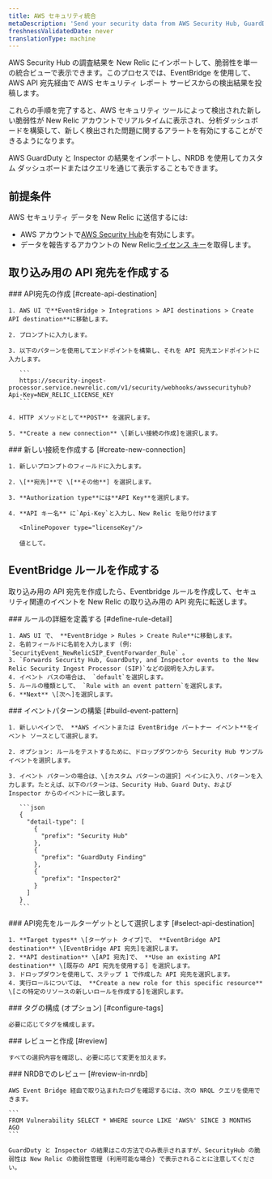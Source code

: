 ```yaml
---
title: AWS セキュリティ統合
metaDescription: 'Send your security data from AWS Security Hub, GuardDuty, and inspector directly to New Relic.'
freshnessValidatedDate: never
translationType: machine
---
```


AWS Security Hub の調査結果を New Relic にインポートして、脆弱性を単一の統合ビューで表示できます。このプロセスでは、EventBridge を使用して、AWS API 宛先経由で AWS セキュリティ レポート サービスからの検出結果を投稿します。

これらの手順を完了すると、AWS セキュリティ ツールによって検出された新しい脆弱性が New Relic アカウントでリアルタイムに表示され、分析ダッシュボードを構築して、新しく検出された問題に関するアラートを有効にすることができるようになります。

AWS GuardDuty と Inspector の結果をインポートし、NRDB を使用してカスタム ダッシュボードまたはクエリを通じて表示することもできます。

## 前提条件

AWS セキュリティ データを New Relic に送信するには:

* AWS アカウントで[AWS Security Hub](https://docs.aws.amazon.com/securityhub/latest/userguide/securityhub-settingup.html)を有効にします。
* データを報告するアカウントの New Relic[ライセンス キー](/docs/accounts-partnerships/install-new-relic/account-setup/license-key)を取得します。

## 取り込み用の API 宛先を作成する

<Steps>
  <Step>
    ### API宛先の作成 [#create-api-destination]

    1. AWS UI で**EventBridge > Integrations > API destinations > Create API destination**に移動します。

    2. プロンプトに入力します。

    3. 以下のパターンを使用してエンドポイントを構築し、それを API 宛先エンドポイントに入力します。

       ```
       https://security-ingest-processor.service.newrelic.com/v1/security/webhooks/awssecurityhub?Api-Key=NEW_RELIC_LICENSE_KEY
       ```

    4. HTTP メソッドとして**POST** を選択します。

    5. **Create a new connection** \[新しい接続の作成]を選択します。
  </Step>

  <Step>
    ### 新しい接続を作成する [#create-new-connection]

    1. 新しいプロンプトのフィールドに入力します。

    2. \[**宛先]**で \[**その他**] を選択します。

    3. **Authorization type**には**API Key**を選択します。

    4. **API キー名** に`Api-Key`と入力し、New Relic を貼り付けます

       <InlinePopover type="licenseKey"/>

       値として。
  </Step>
</Steps>

## EventBridge ルールを作成する

取り込み用の API 宛先を作成したら、Eventbridge ルールを作成して、セキュリティ関連のイベントを New Relic の取り込み用の API 宛先に転送します。

<Steps>
  <Step>
    ### ルールの詳細を定義する [#define-rule-detail]

    1. AWS UI で、 **EventBridge > Rules > Create Rule**に移動します。
    2. 名前フィールドに名前を入力します (例: `SecurityEvent_NewRelicSIP_EventForwarder_Rule` 。
    3. `Forwards Security Hub, GuardDuty, and Inspector events to the New Relic Security Ingest Processor (SIP)`などの説明を入力します。
    4. イベント バスの場合は、 `default`を選択します。
    5. ルールの種類として、 `Rule with an event pattern`を選択します。
    6. **Next** \[次へ]を選択します。
  </Step>

  <Step>
    ### イベントパターンの構築 [#build-event-pattern]

    1. 新しいペインで、 **AWS イベントまたは EventBridge パートナー イベント**をイベント ソースとして選択します。

    2. オプション: ルールをテストするために、ドロップダウンから Security Hub サンプル イベントを選択します。

    3. イベント パターンの場合は、\[カスタム パターンの選択] ペインに入り、パターンを入力します。たとえば、以下のパターンは、Security Hub、Guard Duty、および Inspector からのイベントに一致します。

       ```json
       {
         "detail-type": [
           {
             "prefix": "Security Hub"
           },
           {
             "prefix": "GuardDuty Finding"
           },
           {
             "prefix": "Inspector2"
           }
         ]
       }
       ```
  </Step>

  <Step>
    ### API宛先をルールターゲットとして選択します [#select-api-destination]

    1. **Target types** \[ターゲット タイプ]で、 **EventBridge API destination** \[EventBridge API 宛先]を選択します。
    2. **API destination** \[API 宛先]で、 **Use an existing API destination** \[既存の API 宛先を使用する] を選択します。
    3. ドロップダウンを使用して、ステップ 1 で作成した API 宛先を選択します。
    4. 実行ロールについては、 **Create a new role for this specific resource** \[この特定のリソースの新しいロールを作成する]を選択します。
  </Step>

  <Step>
    ### タグの構成 (オプション) [#configure-tags]

    必要に応じてタグを構成します。
  </Step>

  <Step>
    ### レビューと作成 [#review]

    すべての選択内容を確認し、必要に応じて変更を加えます。
  </Step>

  <Step>
    ### NRDBでのレビュー [#review-in-nrdb]

    AWS Event Bridge 経由で取り込まれたログを確認するには、次の NRQL クエリを使用できます。

    ```
    FROM Vulnerability SELECT * WHERE source LIKE 'AWS%' SINCE 3 MONTHS AGO
    ```

    GuardDuty と Inspector の結果はこの方法でのみ表示されますが、SecurityHub の脆弱性は New Relic の脆弱性管理 (利用可能な場合) で表示されることに注意してください。
  </Step>
</Steps>